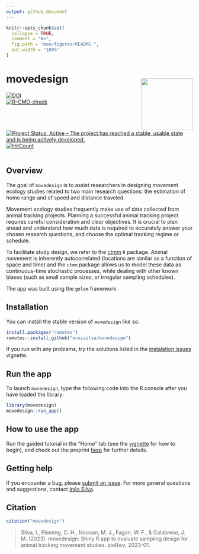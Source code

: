 ```yaml
---
output: github_document
---
```


<!-- README.md is generated from README.Rmd. Please edit that file -->

```r
knitr::opts_chunk$set(
  collapse = TRUE,
  comment = "#>",
  fig.path = "man/figures/README-",
  out.width = "100%"
)
```

# movedesign <img style="padding: 15px 0px 0px 0px;"  src='https://raw.githubusercontent.com/ecoisilva/movedesign/main/inst/app/www/logo.png' align="right" height="140"/>

<!-- badges: start -->
[![DOI](https://zenodo.org/badge/474098792.svg)](https://zenodo.org/badge/latestdoi/474098792)<br>
[![R-CMD-check](https://github.com/ecoisilva/movedesign/actions/workflows/R-CMD-check.yaml/badge.svg)](https://github.com/ecoisilva/movedesign/actions/workflows/R-CMD-check.yaml)<br>
[![Project Status: Active – The project has reached a stable, usable state and is being actively developed.](https://www.repostatus.org/badges/latest/active.svg)](https://www.repostatus.org/#active)
[![HitCount](https://img.shields.io/endpoint?color=%234bc61e&url=https%3A%2F%2Fhits.dwyl.com%2Fecoisilva%2Fmovedesign.json)](http://hits.dwyl.com/ecoisilva/movedesign)<br>
<!-- [![Codecov test coverage](https://codecov.io/gh/ecoisilva/movedesign/branch/main/graph/badge.svg)](https://app.codecov.io/gh/ecoisilva/movedesign?branch=main) -->
<!-- badges: end -->
<br>

## Overview

The goal of `movedesign` is to assist researchers in designing movement ecology studies related to two main research questions: the estimation of home range and of speed and distance traveled.

Movement ecology studies frequently make use of data collected from animal tracking projects. Planning a successful animal tracking project requires careful consideration and clear objectives. It is crucial to plan ahead and understand how much data is required to accurately answer your chosen research questions, and choose the optimal tracking regime or schedule.

To facilitate study design, we refer to the [ctmm](https://ctmm-initiative.github.io/ctmm/) `R` package. Animal movement is inherently autocorrelated (locations are similar as a function of space and time) and the `ctmm` package allows us to model these data as continuous-time stochastic processes, while dealing with other known biases (such as small sample sizes, or irregular sampling schedules).

The app was built using the `golem` framework.

## Installation

You can install the stable version of `movedesign` like so:

``` r
install.packages("remotes")
remotes::install_github("ecoisilva/movedesign")
```

If you run with any problems, try the solutions listed in the [instalation issues](https://ecoisilva.github.io/movedesign/articles/installation.html) vignette.

## Run the app

To launch `movedesign`, type the following code into the R console after you have loaded the library:

``` r
library(movedesign)
movedesign::run_app()
```

## How to use the app

Run the guided tutorial in the "Home" tab (see the [vignette](https://ecoisilva.github.io/movedesign/articles/tutorial.html) for how to begin), and check out the preprint [here](https://www.biorxiv.org/content/10.1101/2023.01.27.525894v1) for further details.

## Getting help

If you encounter a bug, please [submit an issue](https://github.com/ecoisilva/movedesign/issues). For more general questions and suggestions, contact [Inês Silva](mailto:i.simoes-silva@hzdr.de?subject=[movedesign]).

## Citation

```r
citation("movedesign")
```

> Silva, I., Fleming, C. H., Noonan, M. J., Fagan, W. F., & Calabrese, J. M. (2023). movedesign: Shiny R app to evaluate sampling design for animal tracking movement studies. bioRxiv, 2023-01.
